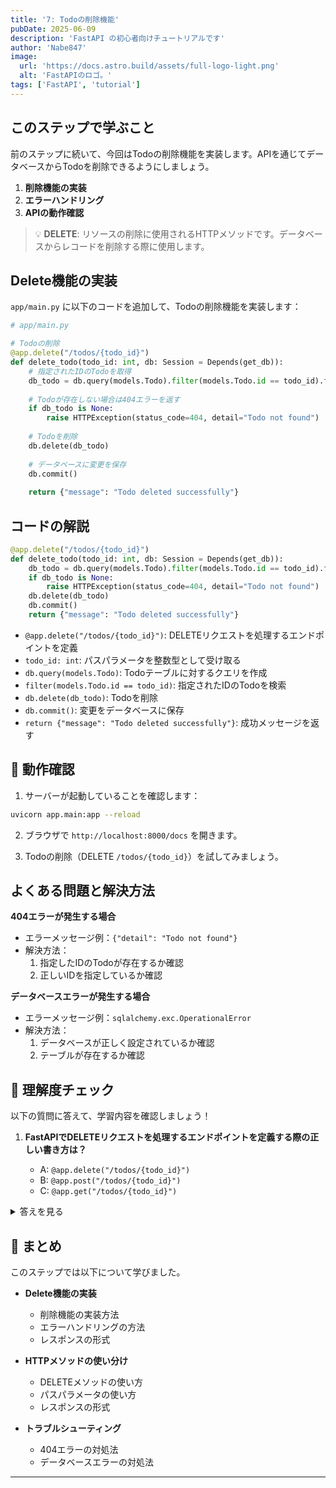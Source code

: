 ```yaml
---
title: '7: Todoの削除機能'
pubDate: 2025-06-09
description: 'FastAPI の初心者向けチュートリアルです'
author: 'Nabe847'
image:
  url: 'https://docs.astro.build/assets/full-logo-light.png'
  alt: 'FastAPIのロゴ。'
tags: ['FastAPI', 'tutorial']
---
```


## このステップで学ぶこと

前のステップに続いて、今回はTodoの削除機能を実装します。APIを通じてデータベースからTodoを削除できるようにしましょう。

1. **削除機能の実装**
2. **エラーハンドリング**
3. **APIの動作確認**

> 💡 **DELETE**: リソースの削除に使用されるHTTPメソッドです。データベースからレコードを削除する際に使用します。

## Delete機能の実装

`app/main.py` に以下のコードを追加して、Todoの削除機能を実装します：

```python
# app/main.py

# Todoの削除
@app.delete("/todos/{todo_id}")
def delete_todo(todo_id: int, db: Session = Depends(get_db)):
    # 指定されたIDのTodoを取得
    db_todo = db.query(models.Todo).filter(models.Todo.id == todo_id).first()
    
    # Todoが存在しない場合は404エラーを返す
    if db_todo is None:
        raise HTTPException(status_code=404, detail="Todo not found")
    
    # Todoを削除
    db.delete(db_todo)
    
    # データベースに変更を保存
    db.commit()
    
    return {"message": "Todo deleted successfully"}
```

## コードの解説

```python
@app.delete("/todos/{todo_id}")
def delete_todo(todo_id: int, db: Session = Depends(get_db)):
    db_todo = db.query(models.Todo).filter(models.Todo.id == todo_id).first()
    if db_todo is None:
        raise HTTPException(status_code=404, detail="Todo not found")
    db.delete(db_todo)
    db.commit()
    return {"message": "Todo deleted successfully"}
```

- `@app.delete("/todos/{todo_id}")`: DELETEリクエストを処理するエンドポイントを定義
- `todo_id: int`: パスパラメータを整数型として受け取る
- `db.query(models.Todo)`: Todoテーブルに対するクエリを作成
- `filter(models.Todo.id == todo_id)`: 指定されたIDのTodoを検索
- `db.delete(db_todo)`: Todoを削除
- `db.commit()`: 変更をデータベースに保存
- `return {"message": "Todo deleted successfully"}`: 成功メッセージを返す

## 🚀 動作確認

1. サーバーが起動していることを確認します：

```bash
uvicorn app.main:app --reload
```

2. ブラウザで `http://localhost:8000/docs` を開きます。

3. Todoの削除（DELETE `/todos/{todo_id}`）を試してみましょう。

## よくある問題と解決方法

**404エラーが発生する場合**

- エラーメッセージ例：`{"detail": "Todo not found"}`
- 解決方法：
  1. 指定したIDのTodoが存在するか確認
  2. 正しいIDを指定しているか確認

**データベースエラーが発生する場合**

- エラーメッセージ例：`sqlalchemy.exc.OperationalError`
- 解決方法：
  1. データベースが正しく設定されているか確認
  2. テーブルが存在するか確認

## 🎯 理解度チェック

以下の質問に答えて、学習内容を確認しましょう！

1. **FastAPIでDELETEリクエストを処理するエンドポイントを定義する際の正しい書き方は？**

   - A: `@app.delete("/todos/{todo_id}")`
   - B: `@app.post("/todos/{todo_id}")`
   - C: `@app.get("/todos/{todo_id}")`

<details>
<summary>答えを見る</summary>

   **答え: A: `@app.delete("/todos/{todo_id}")`**

   - DELETEはリソースの削除に使用されるHTTPメソッドです
   - FastAPIでは`@app.delete()`デコレータを使用してDELETEリクエストを処理します
   - 参考: [FastAPI公式ドキュメント](https://fastapi.tiangolo.com/tutorial/path-params/)
</details>

## 📝 まとめ

このステップでは以下について学びました。

- **Delete機能の実装**

  - 削除機能の実装方法
  - エラーハンドリングの方法
  - レスポンスの形式

- **HTTPメソッドの使い分け**

  - DELETEメソッドの使い方
  - パスパラメータの使い方
  - レスポンスの形式

- **トラブルシューティング**
  - 404エラーの対処法
  - データベースエラーの対処法

--- 